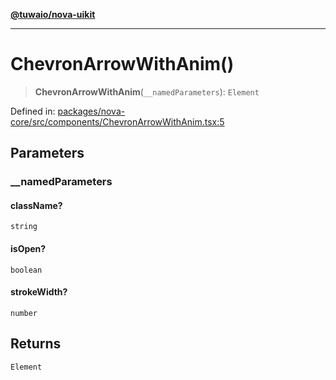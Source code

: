 [**@tuwaio/nova-uikit**](../../../README.md)

***

# ChevronArrowWithAnim()

> **ChevronArrowWithAnim**(`__namedParameters`): `Element`

Defined in: [packages/nova-core/src/components/ChevronArrowWithAnim.tsx:5](https://github.com/TuwaIO/nova-uikit/blob/bd692251dc97f123d2fb354ca79bc6d98c48d8a8/packages/nova-core/src/components/ChevronArrowWithAnim.tsx#L5)

## Parameters

### \_\_namedParameters

#### className?

`string`

#### isOpen?

`boolean`

#### strokeWidth?

`number`

## Returns

`Element`
